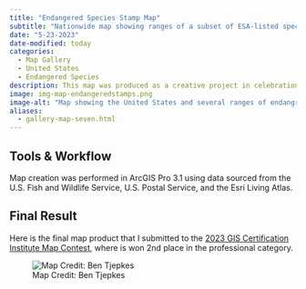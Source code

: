 ```yaml
---
title: "Endangered Species Stamp Map"
subtitle: "Nationwide map showing ranges of a subset of ESA-listed species."
date: "5-23-2023"
date-modified: today
categories:
  - Map Gallery
  - United States
  - Endangered Species
description: This map was produced as a creative project in celebration of the [50th anniversery of the U.S. Endangered Species Act](https://www.fws.gov/esa50). It shows several of the limited edition endangered species stamps from the USPS and where the USFWS-determined ranges of those species are located.
image: img-map-endangeredstamps.png
image-alt: "Map showing the United States and several ranges of endangrered species."
aliases: 
  - gallery-map-seven.html
---
```


## Tools & Workflow

Map creation was performed in ArcGIS Pro 3.1 using data sourced from the U.S. Fish and Wildlife Service, U.S. Postal Service, and the Esri Living Atlas.

## Final Result

Here is the final map product that I submitted to the [2023 GIS Certification Institute Map Contest](https://www.gisci.org/About-Us/Map-Contest/Previous-Contest-Winners), where is won 2nd place in the professional category.

![Map Credit: Ben Tjepkes](img-map-endangeredstamps.png)